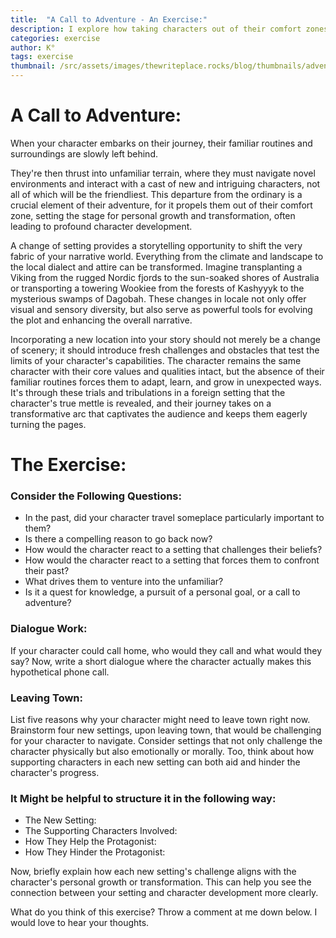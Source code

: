 ```yaml
---
title:  "A Call to Adventure - An Exercise:"
description: I explore how taking characters out of their comfort zones can drive powerful character development and story progression. Whether it's a Viking landing in Australia or a character making a difficult call home, these shifts in environment create opportunities for growth and transformation. Through exercises examining past travels, potential escape routes, and new challenging settings, I demonstrate how location changes can be more than just scenery - they're catalysts for character evolution. By considering both physical and emotional challenges in new environments, along with the impact of supporting characters, we can create more dynamic and engaging story arcs.
categories: exercise
author: K°
tags: exercise
thumbnail: /src/assets/images/thewriteplace.rocks/blog/thumbnails/adventure_thumbnail.jpg
---
```


<LightboxImage src="/src/assets/images/thewriteplace.rocks/blog/adventure.png" alt="Outline Picture" />

# A Call to Adventure:

When your character embarks on their journey, their familiar routines and surroundings are slowly left behind.

They're then thrust into unfamiliar terrain, where they must navigate novel environments and interact with a cast of new and intriguing characters, not all of which will be the friendliest. This departure from the ordinary is a crucial element of their adventure, for it propels them out of their comfort zone, setting the stage for personal growth and transformation, often leading to profound character development.

A change of setting provides a storytelling opportunity to shift the very fabric of your narrative world. Everything from the climate and landscape to the local dialect and attire can be transformed. Imagine transplanting a Viking from the rugged Nordic fjords to the sun-soaked shores of Australia or transporting a towering Wookiee from the forests of Kashyyyk to the mysterious swamps of Dagobah. These changes in locale not only offer visual and sensory diversity, but also serve as powerful tools for evolving the plot and enhancing the overall narrative.

Incorporating a new location into your story should not merely be a change of scenery; it should introduce fresh challenges and obstacles that test the limits of your character's capabilities. The character remains the same character with their core values and qualities intact, but the absence of their familiar routines forces them to adapt, learn, and grow in unexpected ways. It's through these trials and tribulations in a foreign setting that the character's true mettle is revealed, and their journey takes on a transformative arc that captivates the audience and keeps them eagerly turning the pages.

# The Exercise:

### Consider the Following Questions:
- In the past, did your character travel someplace particularly important to them?
- Is there a compelling reason to go back now?
- How would the character react to a setting that challenges their beliefs?
- How would the character react to a setting that forces them to confront their past?
- What drives them to venture into the unfamiliar?
- Is it a quest for knowledge, a pursuit of a personal goal, or a call to adventure?

### Dialogue Work:
If your character could call home, who would they call and what would they say? Now, write a short dialogue where the character actually makes this hypothetical phone call.

### Leaving Town:
List five reasons why your character might need to leave town right now.
Brainstorm four new settings, upon leaving town, that would be challenging for your character to navigate.
Consider settings that not only challenge the character physically but also emotionally or morally.
Too, think about how supporting characters in each new setting can both aid and hinder the character's progress.

### It Might be helpful to structure it in the following way:
- The New Setting:
- The Supporting Characters Involved:
- How They Help the Protagonist:
- How They Hinder the Protagonist:

Now, briefly explain how each new setting's challenge aligns with the character's personal growth or transformation. This can help you see the connection between your setting and character development more clearly.

What do you think of this exercise? Throw a comment at me down below. I would love to hear your thoughts.



